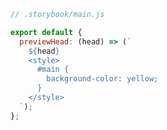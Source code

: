 ```js
// .storybook/main.js

export default {
  previewHead: (head) => (`
    ${head}
    <style>
      #main {
        background-color: yellow;
      }
    </style>
  `);
};
```
